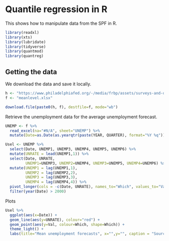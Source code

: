 # Quantile regression in R

This shows how to manipulate data from the SPF in R.

```r
library(readxl)
library(xts)
library(lubridate)
library(tidyverse)
library(quantmod)
library(quantreg)
```

## Getting the data

We download the data and save it locally.

```r
h <- "https://www.philadelphiafed.org/-/media/frbp/assets/surveys-and-data/survey-of-professional-forecasters/historical-data/"
f <- "meanlevel.xlsx"

download.file(paste0(h, f), destfile=f, mode="wb")
```

Retrieve the unemployment data for the average unemployment forecast.

```r
UNEMP <- f %>%
  read_excel(na="#N/A", sheet="UNEMP") %>% 
  mutate(Date=as.Date(as.yearqtr(paste(YEAR, QUARTER), format="%Y %q"))) 

Usel <- UNEMP %>% 
  select(Date, UNEMP1, UNEMP3, UNEMP4, UNEMP5, UNEMP6) %>%
  mutate(UNRATE = lead(UNEMP1,1)) %>%
  select(Date, UNRATE, 
         UNEMP1=UNEMP3, UNEMP2=UNEMP4, UNEMP3=UNEMP5, UNEMP4=UNEMP6) %>%
  mutate(UNEMP1 = lag(UNEMP1,1), 
         UNEMP2 = lag(UNEMP2,2), 
         UNEMP3 = lag(UNEMP3,3), 
         UNEMP4 = lag(UNEMP4,4)) %>%
  pivot_longer(cols = -c(Date, UNRATE), names_to="Which", values_to="Val") %>%
  filter(year(Date) > 2000)
```

Plots

```r
Usel %>% 
  ggplot(aes(x=Date)) + 
  geom_line(aes(y=UNRATE), colour="red") + 
  geom_point(aes(y=Val, colour=Which, shape=Which)) +
  theme_light() + 
  labs(title="Mean unemployment forecasts", x="",y="", caption = "Source: SPF")
```
